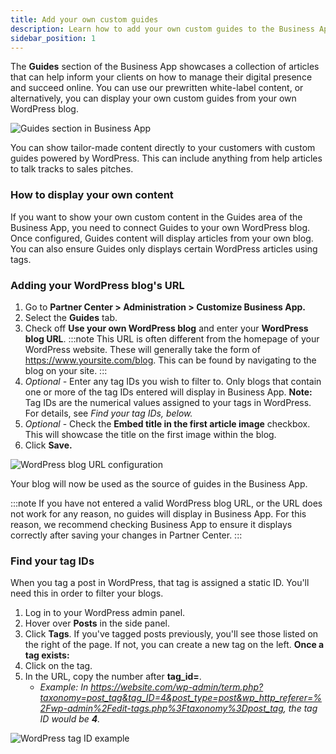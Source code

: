 ```yaml
---
title: Add your own custom guides
description: Learn how to add your own custom guides to the Business App from your WordPress blog.
sidebar_position: 1
---
```


The **Guides** section of the Business App showcases a collection of articles that can help inform your clients on how to manage their digital presence and succeed online. You can use our prewritten white-label content, or alternatively, you can display your own custom guides from your own WordPress blog.

![Guides section in Business App](/img/business-app/guides/guides-section.jpg)

You can show tailor-made content directly to your customers with custom guides powered by WordPress. This can include anything from help articles to talk tracks to sales pitches.

### **How to display your own content**

If you want to show your own custom content in the Guides area of the Business App, you need to connect Guides to your own WordPress blog. Once configured, Guides content will display articles from your own blog. You can also ensure Guides only displays certain WordPress articles using tags.

### **Adding your WordPress blog's URL**

1. Go to **Partner Center > Administration > Customize Business App.**
2. Select the **Guides** tab.
3. Check off **Use your own WordPress blog** and enter your **WordPress blog URL**.
   :::note
   This URL is often different from the homepage of your WordPress website. These will generally take the form of https://www.yoursite.com/blog. This can be found by navigating to the blog on your site.
   :::
4. *Optional -* Enter any tag IDs you wish to filter to. Only blogs that contain one or more of the tag IDs entered will display in Business App. **Note:** Tag IDs are the numerical values assigned to your tags in WordPress. For details, see *Find your tag IDs, below.*
5. *Optional* - Check the **Embed title in the first article image** checkbox. This will showcase the title on the first image within the blog.
6. Click **Save.**

![WordPress blog URL configuration](/img/business-app/guides/wordpress-blog-url.jpg)

Your blog will now be used as the source of guides in the Business App.

:::note
If you have not entered a valid WordPress blog URL, or the URL does not work for any reason, no guides will display in Business App. For this reason, we recommend checking Business App to ensure it displays correctly after saving your changes in Partner Center.
:::

### **Find your tag IDs**

When you tag a post in WordPress, that tag is assigned a static ID. You'll need this in order to filter your blogs.

1. Log in to your WordPress admin panel.
2. Hover over **Posts** in the side panel.
3. Click **Tags**. If you've tagged posts previously, you'll see those listed on the right of the page. If not, you can create a new tag on the left.
   **Once a tag exists:**
4. Click on the tag.
5. In the URL, copy the number after **tag_id=**.
   - *Example: In https://website.com/wp-admin/term.php?taxonomy=post_tag&tag_ID=4&post_type=post&wp_http_referer=%2Fwp-admin%2Fedit-tags.php%3Ftaxonomy%3Dpost_tag, the tag ID would be **4**.*

![WordPress tag ID example](/img/business-app/guides/wordpress-tag-id.jpg)